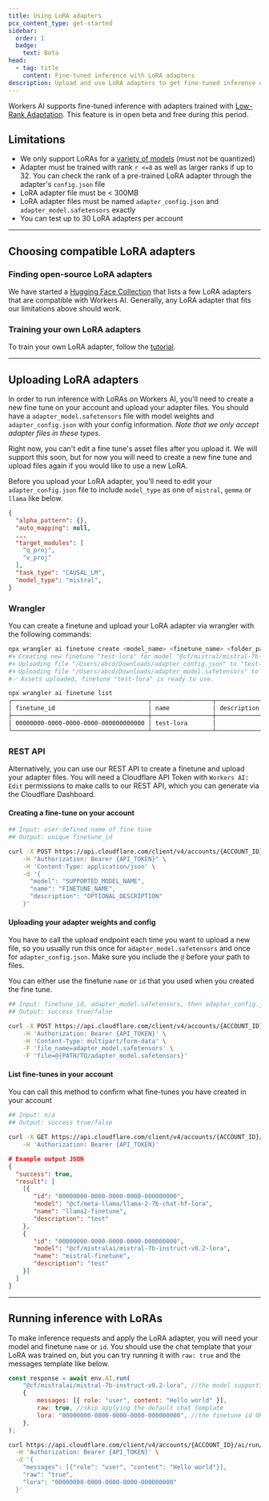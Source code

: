 ```yaml
---
title: Using LoRA adapters
pcx_content_type: get-started
sidebar:
  order: 1
  badge:
    text: Beta
head:
  - tag: title
    content: Fine-tuned inference with LoRA adapters
description: Upload and use LoRA adapters to get fine-tuned inference on Workers AI.
---
```



Workers AI supports fine-tuned inference with adapters trained with [Low-Rank Adaptation](https://blog.cloudflare.com/fine-tuned-inference-with-loras). This feature is in open beta and free during this period.

## Limitations

- We only support LoRAs for a [variety of models](/workers-ai/models/?capabilities=LoRA) (must not be quantized)
- Adapter must be trained with rank `r <=8` as well as larger ranks if up to 32. You can check the rank of a pre-trained LoRA adapter through the adapter's `config.json` file
- LoRA adapter file must be < 300MB
- LoRA adapter files must be named `adapter_config.json` and `adapter_model.safetensors` exactly
- You can test up to 30 LoRA adapters per account

---

## Choosing compatible LoRA adapters

### Finding open-source LoRA adapters

We have started a [Hugging Face Collection](https://huggingface.co/collections/Cloudflare/workers-ai-compatible-loras-6608dd9f8d305a46e355746e) that lists a few LoRA adapters that are compatible with Workers AI. Generally, any LoRA adapter that fits our limitations above should work.

### Training your own LoRA adapters

To train your own LoRA adapter, follow the [tutorial](/workers-ai/guides/tutorials/fine-tune-models-with-autotrain/).

---

## Uploading LoRA adapters

In order to run inference with LoRAs on Workers AI, you'll need to create a new fine tune on your account and upload your adapter files. You should have a `adapter_model.safetensors` file with model weights and `adapter_config.json` with your config information. _Note that we only accept adapter files in these types._

Right now, you can't edit a fine tune's asset files after you upload it. We will support this soon, but for now you will need to create a new fine tune and upload files again if you would like to use a new LoRA.

Before you upload your LoRA adapter, you'll need to edit your `adapter_config.json` file to include `model_type` as one of `mistral`, `gemma` or `llama` like below.

```json null {10}
{
  "alpha_pattern": {},
  "auto_mapping": null,
  ...
  "target_modules": [
    "q_proj",
    "v_proj"
  ],
  "task_type": "CAUSAL_LM",
  "model_type": "mistral",
}
```

### Wrangler

You can create a finetune and upload your LoRA adapter via wrangler with the following commands:

```bash title="wrangler CLI" {1,7}
npx wrangler ai finetune create <model_name> <finetune_name> <folder_path>
#🌀 Creating new finetune "test-lora" for model "@cf/mistral/mistral-7b-instruct-v0.2-lora"...
#🌀 Uploading file "/Users/abcd/Downloads/adapter_config.json" to "test-lora"...
#🌀 Uploading file "/Users/abcd/Downloads/adapter_model.safetensors" to "test-lora"...
#✅ Assets uploaded, finetune "test-lora" is ready to use.

npx wrangler ai finetune list
┌──────────────────────────────────────┬─────────────────┬─────────────┐
│ finetune_id                          │ name            │ description │
├──────────────────────────────────────┼─────────────────┼─────────────┤
│ 00000000-0000-0000-0000-000000000000 │ test-lora       │             │
└──────────────────────────────────────┴─────────────────┴─────────────┘
```

### REST API

Alternatively, you can use our REST API to create a finetune and upload your adapter files. You will need a Cloudflare API Token with `Workers AI: Edit` permissions to make calls to our REST API, which you can generate via the Cloudflare Dashboard.

#### Creating a fine-tune on your account

```bash title="cURL"
## Input: user-defined name of fine tune
## Output: unique finetune_id

curl -X POST https://api.cloudflare.com/client/v4/accounts/{ACCOUNT_ID}/ai/finetunes/ \
    -H "Authorization: Bearer {API_TOKEN}" \
    -H 'Content-Type: application/json' \
    -d '{
      "model": "SUPPORTED_MODEL_NAME",
      "name": "FINETUNE_NAME",
      "description": "OPTIONAL_DESCRIPTION"
    }'
```

#### Uploading your adapter weights and config

You have to call the upload endpoint each time you want to upload a new file, so you usually run this once for `adapter_model.safetensors` and once for `adapter_config.json`. Make sure you include the `@` before your path to files.

You can either use the finetune `name` or `id` that you used when you created the fine tune.

```bash title="cURL"
## Input: finetune_id, adapter_model.safetensors, then adapter_config.json
## Output: success true/false

curl -X POST https://api.cloudflare.com/client/v4/accounts/{ACCOUNT_ID}/ai/finetunes/{FINETUNE_ID}/finetune-assets/ \
    -H 'Authorization: Bearer {API_TOKEN}' \
    -H 'Content-Type: multipart/form-data' \
    -F 'file_name=adapter_model.safetensors' \
    -F 'file=@{PATH/TO/adapter_model.safetensors}'
```

#### List fine-tunes in your account

You can call this method to confirm what fine-tunes you have created in your account

<Tabs> <TabItem label="curl">

```bash title="cURL"
## Input: n/a
## Output: success true/false

curl -X GET https://api.cloudflare.com/client/v4/accounts/{ACCOUNT_ID}/ai/finetunes/ \
    -H 'Authorization: Bearer {API_TOKEN}'
```

</TabItem> <TabItem label="json output">

```json title="Example JSON output"
# Example output JSON
{
  "success": true,
  "result": [
    [{
       "id": "00000000-0000-0000-0000-000000000",
       "model": "@cf/meta-llama/llama-2-7b-chat-hf-lora",
       "name": "llama2-finetune",
       "description": "test"
    },
    {
       "id": "00000000-0000-0000-0000-000000000",
       "model": "@cf/mistralai/mistral-7b-instruct-v0.2-lora",
       "name": "mistral-finetune",
       "description": "test"
    }]
  ]
}
```

</TabItem> </Tabs>

---

## Running inference with LoRAs

To make inference requests and apply the LoRA adapter, you will need your model and finetune `name` or `id`. You should use the chat template that your LoRA was trained on, but you can try running it with `raw: true` and the messages template like below.

<Tabs> <TabItem label="workers ai sdk">

```javascript null {5-6}
const response = await env.AI.run(
	"@cf/mistralai/mistral-7b-instruct-v0.2-lora", //the model supporting LoRAs
	{
		messages: [{ role: "user", content: "Hello world" }],
		raw: true, //skip applying the default chat template
		lora: "00000000-0000-0000-0000-000000000", //the finetune id OR name
	},
);
```

</TabItem> <TabItem label="rest api">

```bash null {5-6}
curl https://api.cloudflare.com/client/v4/accounts/{ACCOUNT_ID}/ai/run/@cf/mistral/mistral-7b-instruct-v0.2-lora \
  -H 'Authorization: Bearer {API_TOKEN}' \
  -d '{
    "messages": [{"role": "user", "content": "Hello world"}],
    "raw": "true",
    "lora": "00000000-0000-0000-0000-000000000"
  }'
```

</TabItem> </Tabs>
